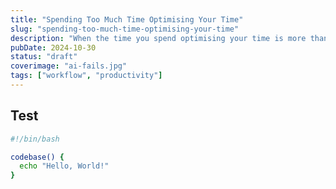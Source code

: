 ```yaml
---
title: "Spending Too Much Time Optimising Your Time"
slug: "spending-too-much-time-optimising-your-time"
description: "When the time you spend optimising your time is more than the time you save"
pubDate: 2024-10-30
status: "draft"
coverimage: "ai-fails.jpg"
tags: ["workflow", "productivity"]
---
```


## Test

```bash title="This is a title" caption="This is a caption" showLineNumbers
#!/bin/bash

codebase() {
  echo "Hello, World!"
}

```